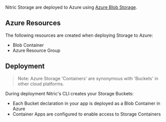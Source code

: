 Nitric Storage are deployed to Azure using [Azure Blob Storage](https://azure.microsoft.com/en-us/services/storage/blobs/).

## Azure Resources

The following resources are created when deploying Storage to Azure:

- Blob Container
- Azure Resource Group

## Deployment

> Note: Azure Storage 'Containers' are synonymous with 'Buckets' in other cloud platforms.

During deployment Nitric's CLI creates your Storage Buckets:

- Each Bucket declaration in your app is deployed as a Blob Container in Azure
- Container Apps are configured to enable access to Storage Containers
